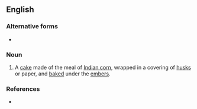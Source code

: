 ==English==

===Alternative forms===
* {{l|en|corndodger}}

===Noun===
{{en-noun}}

# A [[cake]] made of the meal of [[Indian corn]], wrapped in a covering of [[husk]]s or paper, and [[bake]]d under the [[ember]]s.

===References===
* {{R:Webster 1913|corndodger|corndodger}}